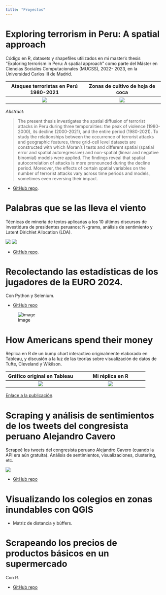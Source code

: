 ```yaml
---
title: "Proyectos"
---
```


# Exploring terrorism in Peru: A spatial approach

Código en R, datasets y shapefiles utilizados en mi master's thesis “Exploring terrorism in Peru: A spatial approach” como parte del Máster en Ciencias Sociales Computacionales (MUCSS), 2022- 2023, en la Universidad Carlos III de Madrid.

Ataques terroristas en Perú 1980-2021            |  Zonas de cultivo de hoja de coca
:-------------------------:|:-------------------------:
![](https://github.com/castellco/terrorism_peru/blob/main/figs/map_full.png?raw=true)  |  ![](https://github.com/castellco/terrorism_peru/blob/main/figs/map_coca.png?raw=true)


*Abstract:*

> The present thesis investigates the spatial diffusion of terrorist attacks in Peru during three temporalities: the peak of violence (1980-2000), its decline (2000-2021), and the entire period (1980-2021). To study the relationships between the occurrence of terrorist attacks and geographic features, three grid-cell level datasets are constructed with which Moran's I tests and different spatial (spatial error and spatial autoregressive) and non-spatial (linear and negative binomial) models were applied. The findings reveal that spatial autocorrelation of attacks is more pronounced during the decline period. Moreover, the effects of certain spatial variables on the number of terrorist attacks vary across time periods and models, sometimes even reversing their impact.


- [GitHub repo](https://github.com/castellco/terrorism_peru).

# Palabras que se las lleva el viento

Técnicas de minería de textos aplicadas a los 10 últimos discursos de investidura de presidentes peruanos: N-grams, análisis de sentimiento y Latent Dirichlet Allocation (LDA).

![](https://github.com/castellco/presidential-speeches/blob/main/bigrams.png?raw=true)
![](https://github.com/castellco/presidential-speeches/blob/main/sentiments.png?raw=true)

- [GitHub repo](https://github.com/castellco/presidential-speeches/).

# Recolectando las estadísticas de los jugadores de la EURO 2024.

Con Python y Selenium.

- [GitHub repo](https://github.com/castellco/euro_2024_scraper)

![image](https://github.com/castellco/euro_2024_scraper/blob/main/showcase.gif)

# How Americans spend their money

Réplica en R de un bump chart interactivo originalmente elaborado en Tableau, y discusión a la luz de las teorías sobre visualización de datos de Tufte, Cleveland y Wikilson.

Gráfico original en Tableau            |  Mi réplica en R
:-------------------------:|:-------------------------:
![](https://csslab.uc3m.es/dataviz/projects/2022/100481925/images/original.png)  |  ![](https://csslab.uc3m.es/dataviz/projects/2022/100481925/100481925_files/figure-html5/unnamed-chunk-10-1.png)

[Enlace a la publicación](https://csslab.uc3m.es/dataviz/projects/2022/100481925/#ref-lodhaHowAmericansSpend2022).

# Scraping y análisis de sentimientos de los tweets del congresista peruano Alejandro Cavero
Scrapeé los tweets del congresista peruano Alejandro Cavero (cuando la API era aún gratuita). Análisis de sentimientos, visualizaciones, clustering, etc.

![](https://github.com/castellco/cavero-sentiments/blob/main/wordcloud.png?raw=true)

- [GitHub repo](https://github.com/castellco/cavero-sentiments)


# Visualizando los colegios en zonas inundables con QGIS
+ Matriz de distancia y búffers.

# Scrapeando los precios de productos básicos en un supermercado
Con R. 

- [GitHub repo](https://github.com/castellco/superscraper)